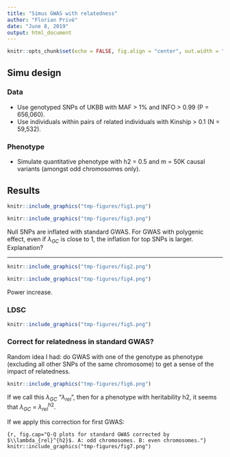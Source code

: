 ```yaml
---
title: "Simus GWAS with relatedness"
author: "Florian Privé"
date: "June 8, 2019"
output: html_document
---
```


```r
knitr::opts_chunk$set(echo = FALSE, fig.align = "center", out.width = "80%")
```

## Simu design

### Data

- Use genotyped SNPs of UKBB with MAF > 1% and INFO > 0.99 (P = 656,060).
- Use individuals within pairs of related individuals with Kinship > 0.1 (N = 59,532).

### Phenotype

- Simulate quantitative phenotype with h2 = 0.5 and m = 50K causal variants (amongst odd chromosomes only).

## Results

```r
knitr::include_graphics("tmp-figures/fig1.png")
```

```r
knitr::include_graphics("tmp-figures/fig3.png")
```

Null SNPs are inflated with standard GWAS. For GWAS with polygenic effect, even if $\lambda_{GC}$ is close to 1, the inflation for top SNPs is larger. Explanation?

***

```r
knitr::include_graphics("tmp-figures/fig2.png")
```

```r
knitr::include_graphics("tmp-figures/fig4.png")
```

Power increase.

### LDSC

```r
knitr::include_graphics("tmp-figures/fig5.png")
```

### Correct for relatedness in standard GWAS?

Random idea I had: do GWAS with one of the genotype as phenotype (excluding all other SNPs of the same chromosome) to get a sense of the impact of relatedness.

```r
knitr::include_graphics("tmp-figures/fig6.png")
```

If we call this $\lambda_{GC}$ "$\lambda_{rel}$", then for a phenotype with heritability h2, it seems that $\lambda_{GC}$ = $\lambda_{rel}^{h2}$.

If we apply this correction for first GWAS:

```{r, fig.cap="Q-Q plots for standard GWAS corrected by $\\lambda_{rel}^{h2}$. A: odd chromosomes. B: even chromosomes."}
knitr::include_graphics("tmp-figures/fig7.png")
```
